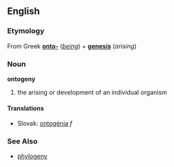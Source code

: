 ==English==
=== Etymology ===
From Greek '''[[onto-]]''' (''[[being]]'') + '''[[genesis]]''' (''arising'')
=== Noun ===
'''ontogeny'''
# the arising or development of an individual organism
==== Translations ====
*Slovak: [[ontogénia#Slovak|ontogénia]] ''f''
=== See Also ===
* [[phylogeny]]